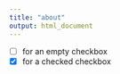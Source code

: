 ```yaml
---
title: "about"
output: html_document
---
```


- [ ] for an empty checkbox
- [x] for a checked checkbox

